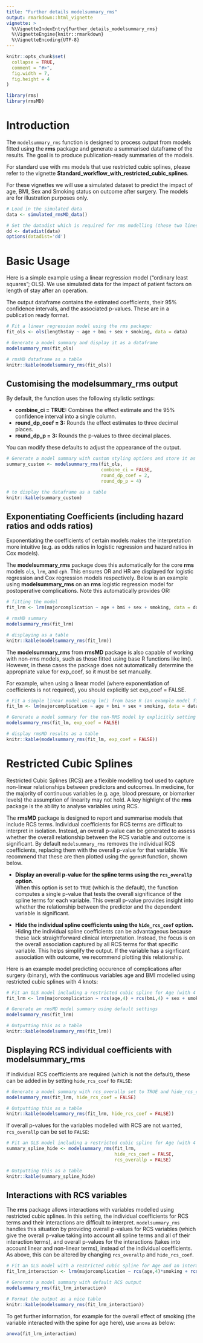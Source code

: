 ```yaml
---
title: "Further details modelsummary_rms"
output: rmarkdown::html_vignette
vignette: >
  %\VignetteIndexEntry{Further_details_modelsummary_rms}
  %\VignetteEngine{knitr::rmarkdown}
  %\VignetteEncoding{UTF-8}
---
```


```r
knitr::opts_chunk$set(
  collapse = TRUE,
  comment = "#>",
  fig.width = 7,
  fig.height = 4
)
```

```r
library(rms)
library(rmsMD)
```

# Introduction

The `modelsummary_rms` function is designed to process output from models fitted using the **rms** package and generate a summarised dataframe of the results. The goal is to produce publication-ready summaries of the models.

For standard use with `rms` models that use restricted cubic splines, please refer to the vignette **Standard_workflow_with_restricted_cubic_splines**.

For these vignettes we will use a simulated dataset to predict the impact of age, BMI, Sex and Smoking status on outcome after surgery. The models are for illustration purposes only.

```r

# Load in the simulated data
data <- simulated_rmsMD_data()

# Set the datadist which is required for rms modelling (these two lines are standard)
dd <- datadist(data)    
options(datadist='dd') 

```

# Basic Usage

Here is a simple example using a linear regression model ("ordinary least squares"; OLS). We use simulated data for the impact of patient factors on length of stay after an operation.

The output dataframe contains the estimated coefficients, their 95% confidence intervals, and the associated p-values. These are in a publication ready format.

```r

# Fit a linear regression model using the rms package:
fit_ols <- ols(lengthstay ~ age + bmi + sex + smoking, data = data)

# Generate a model summary and display it as a dataframe
modelsummary_rms(fit_ols)

# rmsMD dataframe as a table
knitr::kable(modelsummary_rms(fit_ols))
```

## Customising the modelsummary_rms output

By default, the function uses the following stylistic settings:

- **combine_ci = TRUE:** Combines the effect estimate and the 95% confidence interval into a single column.
- **round_dp_coef = 3:** Rounds the effect estimates to three decimal places.
- **round_dp_p = 3:** Rounds the p-values to three decimal places.

You can modify these defaults to adjust the appearance of the output.

```r
# Generate a model summary with custom styling options and store it as summary_custom
summary_custom <- modelsummary_rms(fit_ols, 
                                   combine_ci = FALSE, 
                                   round_dp_coef = 2, 
                                   round_dp_p = 4)

# to display the dataframe as a table
knitr::kable(summary_custom)
```

## Exponentiating Coefficients (including hazard ratios and odds ratios)

Exponentiating the coefficients of certain models makes the interpretation more intuitive (e.g. as odds ratios in logistic regression and hazard ratios in Cox models).

The **modelsummary_rms** package does this automatically for the core **rms** models `ols`, `lrm`, and `cph`. This ensures OR and HR are displayed for logistic regression and Cox regression models respectively. 
Below is an example using **modelsummary_rms** on an **rms** logistic regression model for postoperative complications. Note this automatically provides OR: 

```r

# fitting the model
fit_lrm <- lrm(majorcomplication ~ age + bmi + sex + smoking, data = data)

# rmsMD summary
modelsummary_rms(fit_lrm)

# displaying as a table
knitr::kable(modelsummary_rms(fit_lrm))
```

The **modelsummary_rms** from **rmsMD** package is also capable of working with non-rms models, such as those fitted using base R functions like lm(). However, in these cases the package does not automatically determine the appropriate value for exp_coef, so it must be set manually.

For example, when using a linear model (where exponentiation of coefficients is not required), you should explicitly set exp_coef = FALSE.

```r
# Fit a simple linear model using lm() from base R (an example model fit without using rms package)
fit_lm <- lm(majorcomplication ~ age + bmi + sex + smoking, data = data)

# Generate a model summary for the non-RMS model by explicitly setting exp_coef = FALSE
modelsummary_rms(fit_lm, exp_coef = FALSE)

# display rmsMD results as a table
knitr::kable(modelsummary_rms(fit_lm, exp_coef = FALSE))
```

# Restricted Cubic Splines

Restricted Cubic Splines (RCS) are a flexible modelling tool used to capture non-linear relationships between predictors and outcomes. In medicine, for the majority of continuous variables (e.g. age, blood pressure, or biomarker levels) the assumption of linearity may not hold. A key highlight of the **rms** package is the ability to analyse variables using RCS.

The **rmsMD** package is designed to report and summarise models that include RCS terms. Individual coefficients for RCS terms are difficult to interpret in isolation. Instead, an overall p-value can be generated to assess whether the overall relationship between the RCS variable and outcome is significant. By default `modelsummary_rms` removes the individual RCS coefficients, replacing them with the overall p-value for that variable. We recommend that these are then plotted using the `ggrmsM` function, shown below.

- **Display an overall p-value for the spline terms using the `rcs_overallp` option.**  
  When this option is set to `TRUE` (which is the default), the function computes a single p-value that tests the overall significance of the spline terms for each variable. This overall p-value provides insight into whether the relationship between the predictor and the dependent variable is significant.

- **Hide the individual spline coefficients using the `hide_rcs_coef` option.**  
  Hiding the individual spline coefficients can be advantageous because these lack straightforward clinical interpretation. Instead, the focus is on the overall association captured by all RCS terms for that specific variable. This helps simplify the output. If the variable has a signficant association with outcome, we recommend plotting this relationship.

Here is an example model predicting occurence of complications after surgery (binary), with the continuous variables age and BMI modelled using restricted cubic splines with 4 knots:

```r

# Fit an OLS model including a restricted cubic spline for Age (with 4 knots)
fit_lrm <- lrm(majorcomplication ~ rcs(age,4) + rcs(bmi,4) + sex + smoking, data = data)

# Generate an rmsMD model summary using default settings
modelsummary_rms(fit_lrm)

# Outputting this as a table
knitr::kable(modelsummary_rms(fit_lrm))
```

## Displaying RCS individual coefficients with modelsummary_rms

If individual RCS coefficients are required (which is not the default), these can be added in by setting `hide_rcs_coef` to `FALSE`:

```r

# Generate a model summary with rcs_overallp set to TRUE and hide_rcs_coef set to TRUE
modelsummary_rms(fit_lrm, hide_rcs_coef = FALSE)

# Outputting this as a table
knitr::kable(modelsummary_rms(fit_lrm, hide_rcs_coef = FALSE))
```

If overall p-values for the variables modelled with RCS are not wanted, `rcs_overallp` can be set to `FALSE`:

```r
# Fit an OLS model including a restricted cubic spline for Age (with 4 knots)
summary_spline_hide <- modelsummary_rms(fit_lrm, 
                                        hide_rcs_coef = FALSE,
                                        rcs_overallp = FALSE)

# Outputting this as a table
knitr::kable(summary_spline_hide)

```

## Interactions with RCS variables

The **rms** package allows interactions with variables modelled using restricted cubic splines. In this setting, the individual coefficients for RCS terms and their interactions are difficult to interpret. `modelsummary_rms` handles this situation by providing overall p-values for RCS variables (which give the overall p-value taking into account all spline terms and all of their interaction terms), and overall p-values for the interactions (takes into account linear and non-linear terms), instead of the individual coefficients. As above, this can be altered by changing `rcs_overallp` and `hide_rcs_coef`.

```r

# Fit an OLS model with a restricted cubic spline for Age and an interaction between Age and Exer.
fit_lrm_interaction <- lrm(majorcomplication ~ rcs(age,4)*smoking + rcs(bmi,4) + sex + smoking, data = data)

# Generate a model summary with default RCS output
modelsummary_rms(fit_lrm_interaction)

# Format the output as a nice table
knitr::kable(modelsummary_rms(fit_lrm_interaction))
```

To get further information, for example for the overall effect of smoking (the variable interacted with the spine for age here), use `anova` as below:

```r
anova(fit_lrm_interaction)
```

